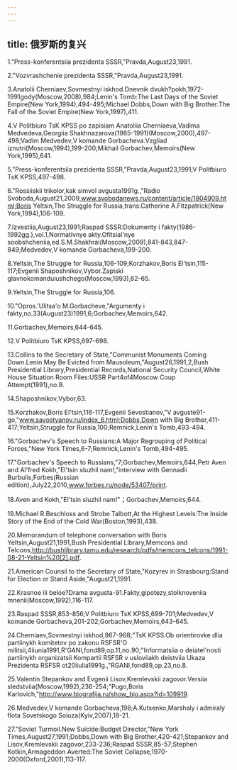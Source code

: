 ```yaml
---
---
---
```

title: 俄罗斯的复兴
---



1."Press-konferentsiia prezidenta SSSR,"Pravda,August23,1991.

2."Vozvrashchenie prezidenta SSSR,"Pravda,August23,1991.

3.Anatolii Cherniaev,Sovmestnyi iskhod.Dnevnik dvukh?pokh,1972-1991gody(Moscow,2008),984;Lenin's Tomb:The Last Days of the Soviet Empire(New York,1994),494-495;Michael Dobbs,Down with Big Brother:The Fall of the Soviet Empire(New York,1997),411.

4.V Politbiuro TsK KPSS po zapisiam Anatoliia Cherniaeva,Vadima Medvedeva,Georgiia Shakhnazarova(1985-1991)(Moscow,2000),497-498;Vadim Medvedev,V komande Gorbacheva.Vzgliad iznutri(Moscow,1994),199-200;Mikhail Gorbachev,Memoirs(New York,1995),641.

5."Press-konferentsiia prezidenta SSSR,"Pravda,August23,1991;V Politbiuro TsK KPSS,497-498.

6."Rossiiskii trikolor,kak simvol avgusta1991g.,"Radio Svoboda,August21,2009,www.svobodanews.ru/content/article/1804909.html;Boris Yeltsin,The Struggle for Russia,trans.Catherine A.Fitzpatrick(New York,1994),106-109.

7.Izvestiia,August23,1991;Raspad SSSR:Dokumenty i fakty(1986-1992gg.),vol.1,Normativnye akty.Ofitsial'nye soobshcheniia,ed.S.M.Shakhrai(Moscow,2009),841-843,847-849;Medvedev,V komande Gorbacheva,199-200.

8.Yeltsin,The Struggle for Russia,106-109;Korzhakov,Boris El'tsin,115-117;Evgenii Shaposhnikov,Vybor.Zapiski glavnokomanduiushchego(Moscow,1993),62-65.

9.Yeltsin,The Struggle for Russia,106.

10."Opros.'Ulitsa'o M.Gorbacheve,"Argumenty i fakty,no.33(August23)1991,6;Gorbachev,Memoirs,642.

11.Gorbachev,Memoirs,644-645.

12.V Politbiuro TsK KPSS,697-698.

13.Collins to the Secretary of State,"Communist Monuments Coming Down.Lenin May Be Evicted from Mausoleum,"August26,1991,2,Bush Presidential Library,Presidential Records,National Security Council,White House Situation Room Files:USSR Part4of4Moscow Coup Attempt(1991),no.9.

14.Shaposhnikov,Vybor,63.

15.Korzhakov,Boris El'tsin,116-117,Evgenii Sevostianov,"V avguste91-go,"www.savostyanov.ru/index_6.html;Dobbs,Down with Big Brother,411-417;Yeltsin,Struggle for Russia,100;Remnick,Lenin's Tomb,493-494.

16."Gorbachev's Speech to Russians:A Major Regrouping of Political Forces,"New York Times,6-7;Remnick,Lenin's Tomb,494-495.

17."Gorbachev's Speech to Russians,"7;Gorbachev,Memoirs,644;Petr Aven and Al'fred Kokh,"El'tsin sluzhil nam!,"interview with Gennadii Burbulis,Forbes(Russian edition),July22,2010,www.forbes.ru/node/53407/print.

18.Aven and Kokh,"El'tsin sluzhil nam!"；Gorbachev,Memoirs,644.

19.Michael R.Beschloss and Strobe Talbott,At the Highest Levels:The Inside Story of the End of the Cold War(Boston,1993),438.

20.Memorandum of telephone conversation with Boris Yeltsin,August21,1991,Bush Presidential Library,Memcons and Telcons,http://bushlibrary.tamu.edu/research/pdfs/memcons_telcons/1991-08-21-Yeltsin%20[2].pdf.

21.American Counsil to the Secretary of State,"Kozyrev in Strasbourg:Stand for Election or Stand Aside,"August21,1991.

22.Krasnoe ili beloe?Drama avgusta-91.Fakty,gipotezy,stolknoveniia mnenii(Moscow,1992),116-117.

23.Raspad SSSR,853-856;V Politbiuro TsK KPSS,699-701;Medvedev,V komande Gorbacheva,201-202;Gorbachev,Memoirs,643-645.

24.Cherniaev,Sovmestnyi iskhod,967-968;"TsK KPSS.Ob orientirovke dlia partiinykh komitetov po zakonu RSFSR'O militsii,4iiunia1991,R'GANI,fond89,op.11,no.90;"Informatsiia o deiatel'nosti partiinykh organizatsii Kompartii RSFSR v usloviiakh deistviia Ukaza Prezidenta RSFSR ot20iiulia1991g.,"RGANI,fond89,op.23,no.8.

25.Valentin Stepankov and Evgenii Lisov,Kremlevskii zagovor.Versiia sledstviia(Moscow,1992),236-254;"Pugo,Boris Karlovich,"http://www.biografija.ru/show_bio.aspx?id=109919.

26.Medvedev,V komande Gorbacheva,198;A.Kutsenko,Marshaly i admiraly flota Sovetskogo Soiuza(Kyiv,2007),18-21.

27."Soviet Turmoil.New Suicide:Budget Director,"New York Times,August27,1991;Dobbs,Down with Big Brother,420-421;Stepankov and Lisov,Kremlevskii zagovor,233-236;Raspad SSSR,85-57;Stephen Kotkin,Armageddon Averted:The Soviet Collapse,1970-2000(Oxford,2001),113-117.